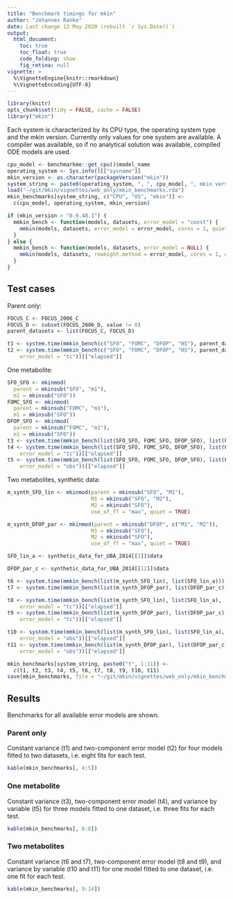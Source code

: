```yaml
---
title: "Benchmark timings for mkin"
author: "Johannes Ranke"
date: Last change 13 May 2020 (rebuilt `r Sys.Date()`)
output:
  html_document:
    toc: true
    toc_float: true
    code_folding: show
    fig_retina: null
vignette: >
  %\VignetteEngine{knitr::rmarkdown}
  %\VignetteEncoding{UTF-8}
---
```


```r
library(knitr)
opts_chunk$set(tidy = FALSE, cache = FALSE)
library("mkin")
```

Each system is characterized by its CPU type, the operating system type and the
mkin version. Currently only values for one system are available. A compiler
was available, so if no analytical solution was available, compiled ODE models are
used.

```r
cpu_model <- benchmarkme::get_cpu()$model_name
operating_system <- Sys.info()[["sysname"]]
mkin_version <- as.character(packageVersion("mkin"))
system_string <- paste0(operating_system, ", ", cpu_model, ", mkin version ", mkin_version)
load("~/git/mkin/vignettes/web_only/mkin_benchmarks.rda")
mkin_benchmarks[system_string, c("CPU", "OS", "mkin")] <-
  c(cpu_model, operating_system, mkin_version)

if (mkin_version > "0.9.48.1") {
  mmkin_bench <- function(models, datasets, error_model = "const") {
    mmkin(models, datasets, error_model = error_model, cores = 1, quiet = TRUE)
  }
} else {
  mmkin_bench <- function(models, datasets, error_model = NULL) {
    mmkin(models, datasets, reweight.method = error_model, cores = 1, quiet = TRUE)
  }
}
```

## Test cases

Parent only:

```r
FOCUS_C <- FOCUS_2006_C
FOCUS_D <- subset(FOCUS_2006_D, value != 0)
parent_datasets <- list(FOCUS_C, FOCUS_D)

t1 <- system.time(mmkin_bench(c("SFO", "FOMC", "DFOP", "HS"), parent_datasets))[["elapsed"]]
t2 <- system.time(mmkin_bench(c("SFO", "FOMC", "DFOP", "HS"), parent_datasets,
    error_model = "tc"))[["elapsed"]]
```

One metabolite:

```r
SFO_SFO <- mkinmod(
  parent = mkinsub("SFO", "m1"),
  m1 = mkinsub("SFO"))
FOMC_SFO <- mkinmod(
  parent = mkinsub("FOMC", "m1"),
  m1 = mkinsub("SFO"))
DFOP_SFO <- mkinmod(
  parent = mkinsub("FOMC", "m1"),
  m1 = mkinsub("SFO"))
t3 <- system.time(mmkin_bench(list(SFO_SFO, FOMC_SFO, DFOP_SFO), list(FOCUS_D)))[["elapsed"]]
t4 <- system.time(mmkin_bench(list(SFO_SFO, FOMC_SFO, DFOP_SFO), list(FOCUS_D),
    error_model = "tc"))[["elapsed"]]
t5 <- system.time(mmkin_bench(list(SFO_SFO, FOMC_SFO, DFOP_SFO), list(FOCUS_D),
    error_model = "obs"))[["elapsed"]]
```

Two metabolites, synthetic data:

```r
m_synth_SFO_lin <- mkinmod(parent = mkinsub("SFO", "M1"),
                           M1 = mkinsub("SFO", "M2"),
                           M2 = mkinsub("SFO"),
                           use_of_ff = "max", quiet = TRUE)

m_synth_DFOP_par <- mkinmod(parent = mkinsub("DFOP", c("M1", "M2")),
                           M1 = mkinsub("SFO"),
                           M2 = mkinsub("SFO"),
                           use_of_ff = "max", quiet = TRUE)

SFO_lin_a <- synthetic_data_for_UBA_2014[[1]]$data

DFOP_par_c <- synthetic_data_for_UBA_2014[[12]]$data

t6 <- system.time(mmkin_bench(list(m_synth_SFO_lin), list(SFO_lin_a)))[["elapsed"]]
t7 <- system.time(mmkin_bench(list(m_synth_DFOP_par), list(DFOP_par_c)))[["elapsed"]]

t8 <- system.time(mmkin_bench(list(m_synth_SFO_lin), list(SFO_lin_a),
    error_model = "tc"))[["elapsed"]]
t9 <- system.time(mmkin_bench(list(m_synth_DFOP_par), list(DFOP_par_c),
    error_model = "tc"))[["elapsed"]]

t10 <- system.time(mmkin_bench(list(m_synth_SFO_lin), list(SFO_lin_a),
    error_model = "obs"))[["elapsed"]]
t11 <- system.time(mmkin_bench(list(m_synth_DFOP_par), list(DFOP_par_c),
    error_model = "obs"))[["elapsed"]]
```

```r
mkin_benchmarks[system_string, paste0("t", 1:11)] <-
  c(t1, t2, t3, t4, t5, t6, t7, t8, t9, t10, t11)
save(mkin_benchmarks, file = "~/git/mkin/vignettes/web_only/mkin_benchmarks.rda")
```

## Results

Benchmarks for all available error models are shown.

### Parent only

Constant variance (t1) and two-component error model (t2) for four models
fitted to two datasets, i.e. eight fits for each test.

```r
kable(mkin_benchmarks[, 4:5])
```

### One metabolite

Constant variance (t3), two-component error model (t4), and variance by variable (t5)
for three models fitted to one dataset, i.e. three fits for each test.

```r
kable(mkin_benchmarks[, 6:8])
```

### Two metabolites

Constant variance (t6 and t7), two-component error model (t8 and t9), and
variance by variable (t10 and t11) for one model fitted to one dataset, i.e.
one fit for each test.

```r
kable(mkin_benchmarks[, 9:14])
```
